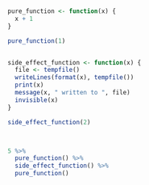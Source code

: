 <!-- Setup 34-function-purity.R -->
```r

```


<!-- Functions should do one thing, and do it well. -->
```r

```


<!-- Pure function: called for its return value, no side effects! -->
```r
pure_function <- function(x) {
  x + 1
}

pure_function(1)
```


<!-- Function with side effect: called for its side effect, returns input -->
```r

```


<!-- invisibly (=no changes to return value). -->
```r
side_effect_function <- function(x) {
  file <- tempfile()
  writeLines(format(x), tempfile())
  print(x)
  message(x, " written to ", file)
  invisible(x)
}

side_effect_function(2)
```


<!-- Separation helps isolate the side effects. -->
```r

```


<!-- If side effect functions return the, they remain composable with -->
```r

```


<!-- pure functions. -->
```r
5 %>%
  pure_function() %>%
  side_effect_function() %>%
  pure_function()
```
